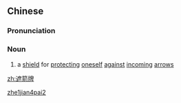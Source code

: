 ==Chinese==
{{zh-forms}}

===Pronunciation===
{{zh-pron
|m=zhējiànpái
|cat=n
}}

===Noun===
{{zh-noun}}

# {{lb|zh|archaic}} a [[shield]] for [[protecting]] [[oneself]] [[against]] [[incoming]] [[arrows]]

[[Category:Mandarin archaic terms|zhe1jian4pai2]]

[[zh:遮箭牌]]